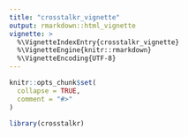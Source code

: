 ```yaml
---
title: "crosstalkr_vignette"
output: rmarkdown::html_vignette
vignette: >
  %\VignetteIndexEntry{crosstalkr_vignette}
  %\VignetteEngine{knitr::rmarkdown}
  %\VignetteEncoding{UTF-8}
---
```


```r
knitr::opts_chunk$set(
  collapse = TRUE,
  comment = "#>"
)
```

```r
library(crosstalkr)
```


